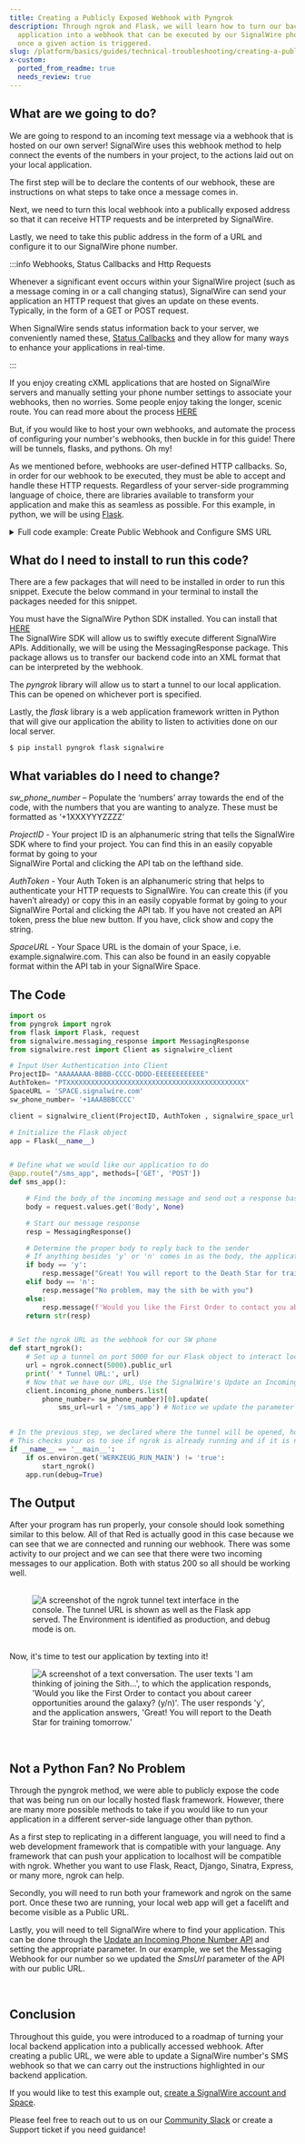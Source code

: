 ```yaml
---
title: Creating a Publicly Exposed Webhook with Pyngrok
description: Through ngrok and Flask, we will learn how to turn our backend
  application into a webhook that can be executed by our SignalWire phone number
  once a given action is triggered.
slug: /platform/basics/guides/technical-troubleshooting/creating-a-publically-exposed-webhook
x-custom:
  ported_from_readme: true
  needs_review: true
---
```




What are we going to do?
------------------------

We are going to respond to an incoming text message via a webhook that is hosted on our own server! SignalWire uses this webhook method to help connect the events of the numbers in your project, to the actions laid out on your local application.

The first step will be to declare the contents of our webhook, these are instructions on what steps to take once a message comes in. 

Next, we need to turn this local webhook into a publically exposed address so that it can receive HTTP requests and be interpreted by SignalWire. 

Lastly, we need to take this public address in the form of a URL and configure it to our SignalWire phone number.


:::info Webhooks, Status Callbacks and Http Requests

Whenever a significant event occurs within your SignalWire project (such as a message coming in or a call changing status), SignalWire can send your application an HTTP request that gives an update on these events. Typically, in the form of a GET or POST request. 

When SignalWire sends status information back to your server, we conveniently named these, [Status Callbacks](/platform/phone-numbers/guides/how-to-configure-your-webhook#status-callbacks) and they allow for many ways to enhance your applications in real-time.

:::

If you enjoy creating cXML applications that are hosted on SignalWire servers and manually setting your phone number settings to associate your webhooks, then no worries. Some people enjoy taking the longer, scenic route. You can read more about the process [HERE](/platform/phone-numbers/guides/how-to-configure-your-webhook) 

But, if you would like to host your own webhooks, and automate the process of configuring your number's webhooks, then buckle in for this guide! There will be tunnels, flasks, and pythons. Oh my!

As we mentioned before, webhooks are user-defined HTTP callbacks. So, in order for our webhook to be executed, they must be able to accept and handle these HTTP requests. Regardless of your server-side programming language of choice, there are libraries available to transform your application and make this as seamless as possible. For this example, in python, we will be using [Flask](https://flask.palletsprojects.com/en/2.0.x/).

<details>
  <summary>Full code example: Create Public Webhook and Configure SMS URL</summary>

```python
import os
from pyngrok import ngrok
from flask import Flask, request
from signalwire.messaging_response import MessagingResponse
from signalwire.rest import Client as signalwire_client

# Input User Authentication into Client
ProjectID= "AAAAAAAA-BBBB-CCCC-DDDD-EEEEEEEEEEEE"
AuthToken= "PTXXXXXXXXXXXXXXXXXXXXXXXXXXXXXXXXXXXXXXXXXXXX"
SpaceURL = 'SPACE.signalwire.com'
sw_phone_number= '+1AAABBBCCCC'

client = signalwire_client(ProjectID, AuthToken , signalwire_space_url = SpaceURL)

# Initialize the Flask object
app = Flask(__name__)


# Define what we would like our application to do
@app.route("/sms_app", methods=['GET', 'POST'])
def sms_app():

    # Find the body of the incoming message and send out a response based based on that string
    body = request.values.get('Body', None)

    # Start our message response
    resp = MessagingResponse()

    # Determine the proper body to reply back to the sender
    # If anything besides 'y' or 'n' comes in as the body, the application will send out the standard prompt (listed underneath the else statement)
    if body == 'y':
        resp.message("Great! You will report to the Death Star for training tomorrow")
    elif body == 'n':
        resp.message("No problem, may the sith be with you")
    else:
        resp.message(f'Would you like the First Order to contact you about career opportunities around the galaxy?(y/n)')
    return str(resp)


# Set the ngrok URL as the webhook for our SW phone
def start_ngrok():
    # Set up a tunnel on port 5000 for our Flask object to interact locally
    url = ngrok.connect(5000).public_url
    print(' * Tunnel URL:', url)
    # Now that we have our URL, Use the SignalWire's Update an Incoming Phone Number API
    client.incoming_phone_numbers.list(
        phone_number= sw_phone_number)[0].update(
            sms_url=url + '/sms_app') # Notice we update the parameter sms_url

# In the previous step, we declared where the tunnel will be opened, however we must start ngrok before a tunnel will be available to open
# This checks your os to see if ngrok is already running and if it isnt, will begin running
if __name__ == '__main__':
    if os.environ.get('WERKZEUG_RUN_MAIN') != 'true':
        start_ngrok()
    app.run(debug=True)
```

</details>

What do I need to install to run this code?
-------------------------------------------

There are a few packages that will need to be installed in order to run this snippet. Execute the below command in your terminal to install the packages needed for this snippet.

You must have the SignalWire Python SDK installed. You can install that [HERE](https://docs.signalwire.com/reference/compatibility-sdks/v3/#compatibility-rest-api-client-libraries-and-sdks-python)  
The SignalWire SDK will allow us to swiftly execute different SignalWire APIs. Additionally, we will be using the MessagingResponse package. This package allows us to transfer our backend code into an XML format that can be interpreted by the webhook.

The _pyngrok_ library will allow us to start a tunnel to our local application. This can be opened on whichever port is specified.

Lastly, the _flask_ library is a web application framework written in Python that will give our application the ability to listen to activities done on our local server.

```shell
$ pip install pyngrok flask signalwire
```

What variables do I need to change?
-----------------------------------

_sw_phone_number_ – Populate the ‘numbers’ array towards the end of the code, with the numbers that you are wanting to analyze. These must be formatted as ‘+1XXXYYYZZZZ’

_ProjectID_ - Your project ID is an alphanumeric string that tells the SignalWire SDK where to find your project. You can find this in an easily copyable format by going to your  
SignalWire Portal and clicking the API tab on the lefthand side.

_AuthToken_ - Your Auth Token is an alphanumeric string that helps to authenticate your HTTP requests to SignalWire. You can create this (if you haven’t already) or copy this in an easily copyable format by going to your SignalWire Portal and clicking the API tab. If you have not created an API token, press the blue new button. If you have, click show and copy the string.

_SpaceURL_ - Your Space URL is the domain of your Space, i.e. example.signalwire.com. This can also be found in an easily copyable format within the API tab in your SignalWire Space.

The Code
--------

```python
import os
from pyngrok import ngrok
from flask import Flask, request
from signalwire.messaging_response import MessagingResponse
from signalwire.rest import Client as signalwire_client

# Input User Authentication into Client
ProjectID= "AAAAAAAA-BBBB-CCCC-DDDD-EEEEEEEEEEEE"
AuthToken= "PTXXXXXXXXXXXXXXXXXXXXXXXXXXXXXXXXXXXXXXXXXXXX"
SpaceURL = 'SPACE.signalwire.com'
sw_phone_number= '+1AAABBBCCCC'

client = signalwire_client(ProjectID, AuthToken , signalwire_space_url = SpaceURL)

# Initialize the Flask object
app = Flask(__name__)


# Define what we would like our application to do
@app.route("/sms_app", methods=['GET', 'POST'])
def sms_app():

    # Find the body of the incoming message and send out a response based on that string
    body = request.values.get('Body', None)

    # Start our message response
    resp = MessagingResponse()

    # Determine the proper body to reply back to the sender
    # If anything besides 'y' or 'n' comes in as the body, the application will send out the standard prompt (listed underneath the else statement)
    if body == 'y':
        resp.message("Great! You will report to the Death Star for training tomorrow")
    elif body == 'n':
        resp.message("No problem, may the sith be with you")
    else:
        resp.message(f'Would you like the First Order to contact you about career opportunities around the galaxy?(y/n)')
    return str(resp)


# Set the ngrok URL as the webhook for our SW phone
def start_ngrok():
    # Set up a tunnel on port 5000 for our Flask object to interact locally
    url = ngrok.connect(5000).public_url
    print(' * Tunnel URL:', url)
    # Now that we have our URL, Use the SignalWire's Update an Incoming Phone Number API
    client.incoming_phone_numbers.list(
        phone_number= sw_phone_number)[0].update(
            sms_url=url + '/sms_app') # Notice we update the parameter sms_url
            

# In the previous step, we declared where the tunnel will be opened, however we must start ngrok before a tunnel will be available to open
# This checks your os to see if ngrok is already running and if it is not, ngrok will start
if __name__ == '__main__':
    if os.environ.get('WERKZEUG_RUN_MAIN') != 'true':
        start_ngrok()
    app.run(debug=True)
```

The Output
----------

After your program has run properly, your console should look something similar to this below. All of that Red is actually good in this case because we can see that we are connected and running our webhook. There was some activity to our project and we can see that there were two incoming messages to our application. Both with status 200 so all should be working well.  
<br />

<figure>
  <img className="img-800" src={require("./79cbb61-789C0380-A775-442B-92A5-68D90EE73074_4_5005_c.webP").default} alt="A screenshot of the ngrok tunnel text interface in the console. The tunnel URL is shown as well as the Flask app served. The Environment is identified as production, and debug mode is on." />
</figure>

<br />
Now, it's time to test our application by texting into it!
<br />

<figure>
  <img className="img-800" src={require("./55dffd0-join_the_sith.webP").default} alt="A screenshot of a text conversation. The user texts 'I am thinking of joining the Sith...', to which the application responds, 'Would you like the First Order to contact you about career opportunities around the galaxy? (y/n)'. The user responds 'y', and the application answers, 'Great! You will report to the Death Star for training tomorrow.'" />
</figure>

<br />

Not a Python Fan? No Problem
----------------------------

Through the pyngrok method, we were able to publicly expose the code that was being run on our locally hosted flask framework. However, there are many more possible methods to take if you would like to run your application in a different server-side language other than python.

As a first step to replicating in a different language, you will need to find a web development framework that is compatible with your language. Any framework that can push your application to localhost will be compatible with ngrok. Whether you want to use Flask, React, Django, Sinatra, Express, or many more, ngrok can help.

Secondly, you will need to run both your framework and ngrok on the same port. Once these two are running, your local web app will get a facelift and become visible as a Public URL.

Lastly, you will need to tell SignalWire where to find your application. This can be done through the [Update an Incoming Phone Number API](/rest/compatibility-api/endpoints/update-incoming-phone-number)  and setting the appropriate parameter. In our example, we set the Messaging Webhook for our number so we updated the _SmsUrl_ parameter of the API with our public URL.

<br />

Conclusion
----------

Throughout this guide, you were introduced to a roadmap of turning your local backend application into a publically accessed webhook. 
After creating a public URL, we were able to update a SignalWire number's SMS webhook so that we can carry out the instructions highlighted in our backend application.

If you would like to test this example out, [create a SignalWire account and Space](https://signalwire.com/signup).

Please feel free to reach out to us on our [Community Slack](http://signalwire.community/) 
or create a Support ticket if you need guidance!
